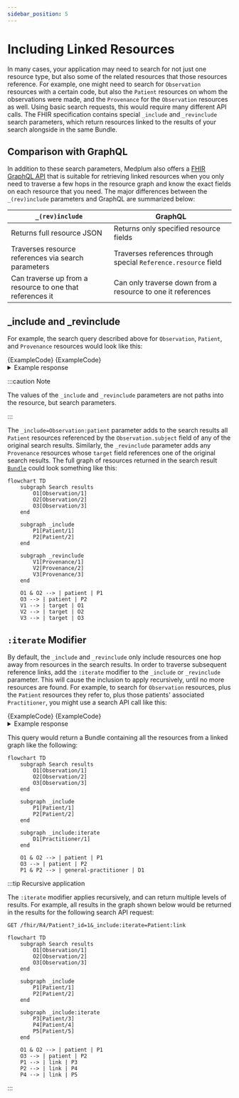 ```yaml
---
sidebar_position: 5
---
```



# Including Linked Resources

In many cases, your application may need to search for not just one resource type, but also some of the related
resources that those resources reference. For example, one might need to search for `Observation` resources with a
certain code, but also the `Patient` resources on whom the observations were made, and the `Provenance` for the
`Observation` resources as well. Using basic search requests, this would require many different API calls. The FHIR
specification contains special `_include` and `_revinclude` search parameters, which return resources linked to the
results of your search alongside in the same Bundle.

## Comparison with GraphQL

In addition to these search parameters, Medplum also offers a [FHIR GraphQL API](/docs/graphql) that is suitable for
retrieving linked resources when you only need to traverse a few hops in the resource graph and know the exact fields on
each resource that you need. The major differences between the `_(rev)include` parameters and GraphQL are summarized below:

| `_(rev)include`                                           | GraphQL                                                         |
| --------------------------------------------------------- | --------------------------------------------------------------- |
| Returns full resource JSON                                | Returns only specified resource fields                          |
| Traverses resource references via search parameters       | Traverses references through special `Reference.resource` field |
| Can traverse up from a resource to one that references it | Can only traverse down from a resource to one it references     |

## \_include and \_revinclude

For example, the search query described above for `Observation`, `Patient`, and `Provenance` resources would look like this:

<Tabs groupId="language">
  <TabItem value="ts" label="TypeScript">
    <MedplumCodeBlock language="ts" selectBlocks="searchIncludes">
      {ExampleCode}
    </MedplumCodeBlock>

  </TabItem>

  <TabItem value="curl" label="cURL">
    <MedplumCodeBlock language="bash" selectBlocks="searchIncludesCurl">
      {ExampleCode}
    </MedplumCodeBlock>
  </TabItem>
</Tabs>

<details>
  <summary>
    Example response
  </summary>

  <MedplumCodeBlock language="ts" selectBlocks="includesResponse">
    {ExampleCode}
  </MedplumCodeBlock>
</details>

:::caution Note

The values of the `_include` and `_revinclude` parameters are not paths into the resource, but search parameters.

:::

The `_include=Observation:patient` parameter adds to the search results all `Patient` resources referenced by the
`Observation.subject` field of any of the original search results. Similarly, the `_revinclude` parameter
adds any `Provenance` resources whose `target` field references one of the original search results. The full
graph of resources returned in the search result [`Bundle`](/docs/api/fhir/resources/bundle) could look something like this:

```mermaid
flowchart TD
    subgraph Search results
        O1[Observation/1]
        O2[Observation/2]
        O3[Observation/3]
    end

    subgraph _include
        P1[Patient/1]
        P2[Patient/2]
    end

    subgraph _revinclude
        V1[Provenance/1]
        V2[Provenance/2]
        V3[Provenance/3]
    end

    O1 & O2 --> | patient | P1
    O3 --> | patient | P2
    V1 --> | target | O1
    V2 --> | target | O2
    V3 --> | target | O3
```

[include-params]: https://www.hl7.org/fhir/search.html#_include

## `:iterate` Modifier

By default, the `_include` and `_revinclude` only include resources one hop away from resources in the search results.
In order to traverse subsequent reference links, add the `:iterate` modifier to the `_include` or `_revinclude`
parameter. This will cause the inclusion to apply recursively, until no more resources are found. For example,
to search for `Observation` resources, plus the `Patient` resources they refer to, plus those patients' associated
`Practitioner`, you might use a search API call like this:

<Tabs groupId="language">
  <TabItem value="ts" label="TypeScript">
    <MedplumCodeBlock language="ts" selectBlocks="searchIncludeIterate">
      {ExampleCode}
    </MedplumCodeBlock>

  </TabItem>

  <TabItem value="curl" label="cURL">
    <MedplumCodeBlock language="bash" selectBlocks="searchIncludeIterateCurl">
      {ExampleCode}
    </MedplumCodeBlock>
  </TabItem>
</Tabs>

<details>
  <summary>
    Example response
  </summary>

  <MedplumCodeBlock language="ts" selectBlocks="iterateResponse">
    {ExampleCode}
  </MedplumCodeBlock>
</details>

This query would return a Bundle containing all the resources from a linked graph like the following:

```mermaid
flowchart TD
    subgraph Search results
        O1[Observation/1]
        O2[Observation/2]
        O3[Observation/3]
    end

    subgraph _include
        P1[Patient/1]
        P2[Patient/2]
    end

    subgraph _include:iterate
        D1[Practitioner/1]
    end

    O1 & O2 --> | patient | P1
    O3 --> | patient | P2
    P1 & P2 --> | general-practitioner | D1
```

:::tip Recursive application

The `:iterate` modifier applies recursively, and can return multiple levels of results. For example,
all results in the graph shown below would be returned in the results for the following search API request:

```http
GET /fhir/R4/Patient?_id=1&_include:iterate=Patient:link
```

```mermaid
flowchart TD
    subgraph Search results
        O1[Observation/1]
        O2[Observation/2]
        O3[Observation/3]
    end

    subgraph _include
        P1[Patient/1]
        P2[Patient/2]
    end

    subgraph _include:iterate
        P3[Patient/3]
        P4[Patient/4]
        P5[Patient/5]
    end

    O1 & O2 --> | patient | P1
    O3 --> | patient | P2
    P1 --> | link | P3
    P2 --> | link | P4
    P4 --> | link | P5
```

:::
